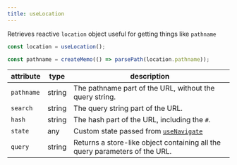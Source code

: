 ```yaml
---
title: useLocation
---
```


Retrieves reactive `location` object useful for getting things like `pathname`

```js
const location = useLocation();

const pathname = createMemo(() => parsePath(location.pathname));
```

| attribute  | type   | description                                                                               |
| ---------- | ------ | ----------------------------------------------------------------------------------------- |
| `pathname` | string | The pathname part of the URL, without the query string.                                   |
| `search`   | string | The query string part of the URL.                                                         |
| `hash`     | string | The hash part of the URL, including the `#`.                                              |
| `state`    | any    | Custom state passed from [`useNavigate`](/solid-router/reference/primitives/use-navigate) |
| `query`    | string | Returns a store-like object containing all the query parameters of the URL.               |
